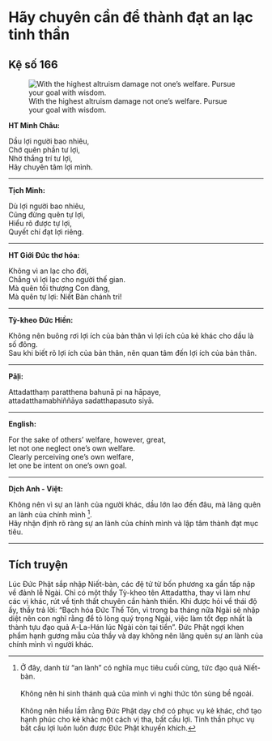 # Hãy chuyên cần để thành đạt an lạc tinh thần {- #hay-chuyen-can-de-thanh-dat-an-lac-tinh-than}

## Kệ số 166 {- #ke-so-166}

![With the highest altruism damage not one’s welfare. Pursue your goal with wisdom.](images/kinh-phap-cu-ke-so-166-dhammapada-verse-166.jpg){fig-align="center" .lightbox}

**HT Minh Châu:**

Dầu lợi người bao nhiêu,  
Chớ quên phần tư lợi,  
Nhờ thắng trí tư lợi,  
Hãy chuyên tâm lợi mình.  

<hr class="divider">

**Tịch Minh:**

Dù lợi người bao nhiêu,  
Cũng đừng quên tự lợi,  
Hiểu rõ được tự lợi,  
Quyết chí đạt lợi riêng.  

<hr class="divider">

**HT Giới Đức thơ hóa:**

Không vì an lạc cho đời,  
Chẳng vì lợi lạc cho người thế gian.  
Mà quên tối thượng Con đàng,  
Mà quên tự lợi: Niết Bàn chánh tri!  

<hr class="divider">

**Tỳ-kheo Đức Hiền:**

Không nên buông rơi lợi ích của bản thân vì lợi ích của kẻ khác cho dầu là số đông.  
Sau khi biết rõ lợi ích của bản thân, nên quan tâm đến lợi ích của bản thân.  

<hr class="divider">

**Pāḷi:**

Attadatthaṃ paratthena bahunā pi na hāpaye,  
attadatthamabhiññāya sadatthapasuto siyā.  

<hr class="divider">

**English:**

For the sake of others' welfare, however, great,  
let not one neglect one's own welfare.  
Clearly perceiving one's own welfare,  
let one be intent on one's own goal.  

<hr class="divider">

**Dịch Anh - Việt:**

Không nên vì sự an lành của người khác, dầu lớn lao đến đâu, mà lãng quên an lành của chính mình [^1].  
Hãy nhận định rõ ràng sự an lành của chính mình và lập tâm thành đạt mục tiêu.  

<hr class="divider">

## Tích truyện {- #tich-truyen}

Lúc Ðức Phật sắp nhập Niết-bàn, các đệ tử từ bốn phương xa gần tấp nập về đảnh lễ Ngài. Chỉ có một thầy Tỳ-kheo tên Attadattha, thay vì làm như các vị khác, rút về tịnh thất chuyên cần hành thiền. Khi được hỏi về thái độ ấy, thầy trả lời: "Bạch hóa Ðức Thế Tôn, vì trong ba tháng nữa Ngài sẽ nhập diệt nên con nghĩ rằng để tỏ lòng quý trọng Ngài, việc làm tốt đẹp nhất là thành tựu đạo quả A-La-Hán lúc Ngài còn tại tiền". Ðức Phật ngợi khen phẩm hạnh gương mẫu của thầy và dạy không nên lãng quên sự an lành của chính mình vì người khác.

[^1]: Ở đây, danh từ "an lành" có nghĩa mục tiêu cuối cùng, tức đạo quả Niết-bàn.  
<br>
Không nên hi sinh thánh quả của mình vì nghi thức tôn sùng bề ngoài.  
<br>
Không nên hiểu lầm rằng Ðức Phật dạy chớ có phục vụ kẻ khác, chớ tạo hạnh phúc cho kẻ khác một cách vị tha, bất cầu lợi. Tinh thần phục vụ bất cầu lợi luôn luôn được Ðức Phật khuyến khích.